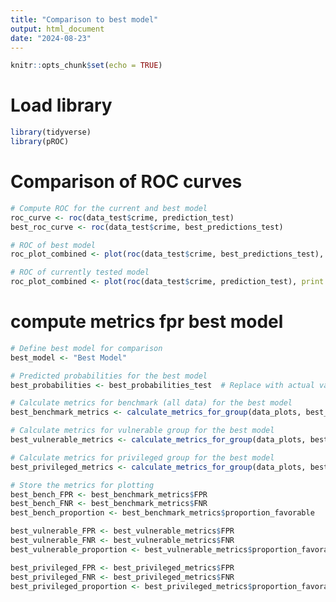 ```yaml
---
title: "Comparison to best model"
output: html_document
date: "2024-08-23"
---
```


```r
knitr::opts_chunk$set(echo = TRUE)
```

# Load library
```r
library(tidyverse)
library(pROC)
```

# Comparison of ROC curves
```r
# Compute ROC for the current and best model
roc_curve <- roc(data_test$crime, prediction_test)
best_roc_curve <- roc(data_test$crime, best_predictions_test)

# ROC of best model
roc_plot_combined <- plot(roc(data_test$crime, best_predictions_test), print.auc = TRUE, col = "blue")

# ROC of currently tested model
roc_plot_combined <- plot(roc(data_test$crime, prediction_test), print.auc = TRUE, col = "green", add = TRUE)

```
# compute metrics fpr best model
```r
# Define best model for comparison
best_model <- "Best Model"

# Predicted probabilities for the best model
best_probabilities <- best_probabilities_test  # Replace with actual variable name

# Calculate metrics for benchmark (all data) for the best model
best_benchmark_metrics <- calculate_metrics_for_group(data_plots, best_probabilities, threshold)

# Calculate metrics for vulnerable group for the best model
best_vulnerable_metrics <- calculate_metrics_for_group(data_plots, best_probabilities, threshold, gender_vulnerable, disability_vulnerable, ethnicity_vulnerable)

# Calculate metrics for privileged group for the best model
best_privileged_metrics <- calculate_metrics_for_group(data_plots, best_probabilities, threshold, gender_privileged, disability_privileged, ethnicity_privileged)

# Store the metrics for plotting
best_bench_FPR <- best_benchmark_metrics$FPR
best_bench_FNR <- best_benchmark_metrics$FNR
best_bench_proportion <- best_benchmark_metrics$proportion_favorable

best_vulnerable_FPR <- best_vulnerable_metrics$FPR
best_vulnerable_FNR <- best_vulnerable_metrics$FNR
best_vulnerable_proportion <- best_vulnerable_metrics$proportion_favorable

best_privileged_FPR <- best_privileged_metrics$FPR
best_privileged_FNR <- best_privileged_metrics$FNR
best_privileged_proportion <- best_privileged_metrics$proportion_favorable

```

